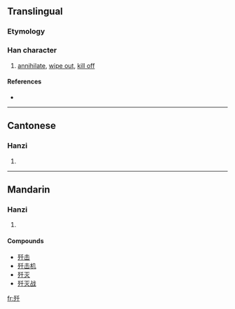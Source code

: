 {{also|殲}}
==Translingual==

===Etymology===
{{Han simp|殲|f=韱|t=千}}

===Han character===
{{Han char|rn=78|rad=歹|as=03|sn=7|four=|canj=一弓竹十 (MNHJ), X一弓竹十 (XMNHJ)}}

# [[annihilate]], [[wipe out]], [[kill off]]

====References====
* {{Han ref|kx=0579.121|hdz=21381.100|uh=6B7C|ud=27516}}

----

==Cantonese==

===Hanzi===
{{yue-hanzi|jyut=|y=chim1}}

# {{defn|Cantonese}}

----

==Mandarin==

===Hanzi===
{{cmn-hanzi|tra=殲|pin=[[jiān]] ([[jian1]])|wg=chien<sup>1</sup>}}

# {{defn|Mandarin}}

====Compounds====
* [[歼击]]
* [[歼击机]]
* [[歼灭]]
* [[歼灭战]]

[[fr:歼]]